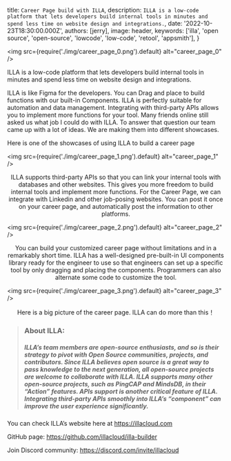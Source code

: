 
  title: `Career Page build with ILLA`,
  description: `ILLA is a low-code platform that lets developers build internal tools in minutes and spend less time on website design and integrations.`,
  date: '2022-10-23T18:30:00.000Z',
  authors: [jerry],
  image: header,
  keywords: ['illa', 'open source', 'open-source', 'lowcode', 'low-code', 'retool', 'appsmith'],
}

[//]: # (Want to talk about this post? <a href="/community">Discuss this on GitHub →</a>)

<img
  src={require('./img/career_page_0.png').default}
  alt="career_page_0"
/>

ILLA is a low-code platform that lets developers build internal tools in minutes and spend less time on website design and integrations.

ILLA is like Figma for the developers. You can Drag and place to build functions with our built-in Components. ILLA is perfectly suitable for automation and data management. Integrating with third-party APIs allows you to implement more functions for your tool. Many friends online still asked us what job I could do with ILLA. To answer that question our team came up with a lot of ideas. We are making them into different showcases.

Here is one of the showcases of using ILLA to build a career page

<img
  src={require('./img/career_page_1.png').default}
  alt="career_page_1"
/>
<center style={{whiteSpace: 'break-spaces'}}>
  <figcaption>
    ILLA supports third-party APIs so that you can link your internal tools with databases and other websites. This gives you more freedom to build internal tools and implement more functions. For the Career Page, we can integrate with Linkedin and other job-posing websites. You can post it once on your career page, and automatically post the information to other platforms.
  </figcaption>
</center>

<img
  src={require('./img/career_page_2.png').default}
  alt="career_page_2"
/>
<center style={{whiteSpace: 'break-spaces'}}>
  <figcaption>
    You can build your customized career page without limitations and in a remarkably short time. ILLA has a well-designed pre-built-in UI components library ready for the engineer to use so that engineers can set up a specific tool by only dragging and placing the components. Programmers can also alternate some code to customize the tool.  
  </figcaption>
</center>

<img
  src={require('./img/career_page_3.png').default}
  alt="career_page_3"
/>
<center style={{whiteSpace: 'break-spaces'}}>
  <figcaption>
    Here is a big picture of the career page. ILLA can do more than this！
  </figcaption>
</center>

>### About ILLA: 
>##### ILLA’s team members are open-source enthusiasts, and so is their strategy to pivot with Open Source communities, projects, and contributors. Since ILLA believes open source is a great way to pass knowledge to the next generation, all open-source projects are welcome to collaborate with ILLA. ILLA supports many other open-source projects, such as PingCAP and MindsDB, in their “Action” features. APIs support is another critical feature of ILLA. Integrating third-party APIs smoothly into ILLA’s “component” can improve the user experience significantly.

You can check ILLA’s website here at https://illacloud.com

GitHub page: https://github.com/illacloud/illa-builder

Join Discord community: https://discord.com/invite/illacloud

